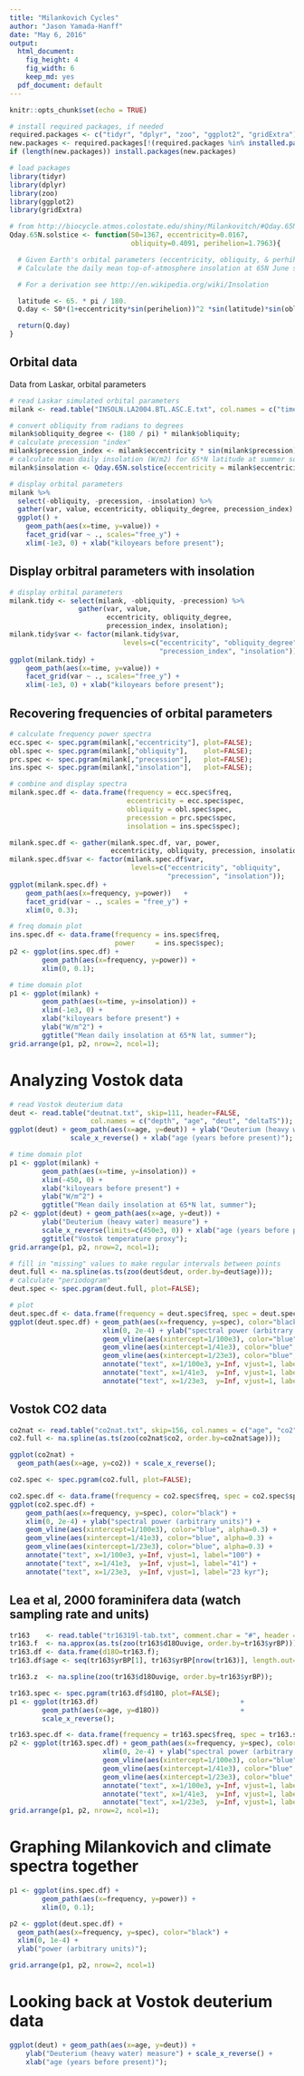```yaml
---
title: "Milankovich Cycles"
author: "Jason Yamada-Hanff"
date: "May 6, 2016"
output:
  html_document:
    fig_height: 4
    fig_width: 6
    keep_md: yes
  pdf_document: default
---
```


```r
knitr::opts_chunk$set(echo = TRUE)
```

```r
# install required packages, if needed
required.packages <- c("tidyr", "dplyr", "zoo", "ggplot2", "gridExtra")
new.packages <- required.packages[!(required.packages %in% installed.packages()[,"Package"])]
if (length(new.packages)) install.packages(new.packages)

# load packages
library(tidyr)
library(dplyr)
library(zoo)
library(ggplot2)
library(gridExtra)
```

```r
# from http://biocycle.atmos.colostate.edu/shiny/Milankovitch/#Qday.65N.solstice.R
Qday.65N.solstice <- function(S0=1367, eccentricity=0.0167,
                              obliquity=0.4091, perihelion=1.7963){

  # Given Earth's orbital parameters (eccentricity, obliquity, & perhihelion),
  # Calculate the daily mean top-of-atmosphere insolation at 65N June solstice

  # For a derivation see http://en.wikipedia.org/wiki/Insolation

  latitude <- 65. * pi / 180.
  Q.day <- S0*(1+eccentricity*sin(perihelion))^2 *sin(latitude)*sin(obliquity)

  return(Q.day)
}
```

## Orbital data

Data from Laskar, orbital parameters

```r
# read Laskar simulated orbital parameters
milank <- read.table("INSOLN.LA2004.BTL.ASC.E.txt", col.names = c("time", "eccentricity", "obliquity", "precession"), header=FALSE);

# convert obliquity from radians to degrees
milank$obliquity_degree <- (180 / pi) * milank$obliquity;
# calculate precession "index"
milank$precession_index <- milank$eccentricity * sin(milank$precession);
# calculate mean daily insolation (W/m2) for 65*N latitude at summer solstice
milank$insolation <- Qday.65N.solstice(eccentricity = milank$eccentricity, obliquity = milank$obliquity, perihelion = milank$precession)

# display orbital parameters
milank %>%
  select(-obliquity, -precession, -insolation) %>%
  gather(var, value, eccentricity, obliquity_degree, precession_index) %>%
  ggplot() +
    geom_path(aes(x=time, y=value)) +
    facet_grid(var ~ ., scales="free_y") +
    xlim(-1e3, 0) + xlab("kiloyears before present");
```

## Display orbitral parameters with insolation

```r
# display orbital parameters
milank.tidy <- select(milank, -obliquity, -precession) %>%
                 gather(var, value,
                        eccentricity, obliquity_degree,
                        precession_index, insolation);
milank.tidy$var <- factor(milank.tidy$var,
                            levels=c("eccentricity", "obliquity_degree",
                                     "precession_index", "insolation"))
ggplot(milank.tidy) +
    geom_path(aes(x=time, y=value)) +
    facet_grid(var ~ ., scales="free_y") +
    xlim(-1e3, 0) + xlab("kiloyears before present");
```

## Recovering frequencies of orbital parameters

```r
# calculate frequency power spectra
ecc.spec <- spec.pgram(milank[,"eccentricity"], plot=FALSE);
obl.spec <- spec.pgram(milank[,"obliquity"],    plot=FALSE);
prc.spec <- spec.pgram(milank[,"precession"],   plot=FALSE);
ins.spec <- spec.pgram(milank[,"insolation"],   plot=FALSE);

# combine and display spectra
milank.spec.df <- data.frame(frequency = ecc.spec$freq,
                             eccentricity = ecc.spec$spec,
                             obliquity = obl.spec$spec,
                             precession = prc.spec$spec,
                             insolation = ins.spec$spec);

milank.spec.df <- gather(milank.spec.df, var, power,
                         eccentricity, obliquity, precession, insolation);
milank.spec.df$var <- factor(milank.spec.df$var,
                              levels=c("eccentricity", "obliquity",
                                       "precession", "insolation"));
ggplot(milank.spec.df) +
    geom_path(aes(x=frequency, y=power))   +
    facet_grid(var ~ ., scales = "free_y") +
    xlim(0, 0.3);
```

```r
# freq domain plot
ins.spec.df <- data.frame(frequency = ins.spec$freq,
                          power     = ins.spec$spec);
p2 <- ggplot(ins.spec.df) +
        geom_path(aes(x=frequency, y=power)) +
        xlim(0, 0.1);

# time domain plot
p1 <- ggplot(milank) +
        geom_path(aes(x=time, y=insolation)) +
        xlim(-1e3, 0) +
        xlab("kiloyears before present") +
        ylab("W/m^2") +
        ggtitle("Mean daily insolation at 65*N lat, summer");
grid.arrange(p1, p2, nrow=2, ncol=1);
```

# Analyzing Vostok data

```r
# read Vostok deuterium data
deut <- read.table("deutnat.txt", skip=111, header=FALSE,
                    col.names = c("depth", "age", "deut", "deltaTS"));
ggplot(deut) + geom_path(aes(x=age, y=deut)) + ylab("Deuterium (heavy water) measure") +
               scale_x_reverse() + xlab("age (years before present)");
```

```r
# time domain plot
p1 <- ggplot(milank) +
        geom_path(aes(x=time, y=insolation)) +
        xlim(-450, 0) +
        xlab("kiloyears before present") +
        ylab("W/m^2") +
        ggtitle("Mean daily insolation at 65*N lat, summer");
p2 <- ggplot(deut) + geom_path(aes(x=age, y=deut)) +
        ylab("Deuterium (heavy water) measure") +
        scale_x_reverse(limits=c(450e3, 0)) + xlab("age (years before present)") +
        ggtitle("Vostok temperature proxy");
grid.arrange(p1, p2, nrow=2, ncol=1);
```

```r
# fill in "missing" values to make regular intervals between points
deut.full <- na.spline(as.ts(zoo(deut$deut, order.by=deut$age)));
# calculate "periodogram"
deut.spec <- spec.pgram(deut.full, plot=FALSE);
```

```r
# plot
deut.spec.df <- data.frame(frequency = deut.spec$freq, spec = deut.spec$spec);
ggplot(deut.spec.df) + geom_path(aes(x=frequency, y=spec), color="black") +
                       xlim(0, 2e-4) + ylab("spectral power (arbitrary units)") +
                       geom_vline(aes(xintercept=1/100e3), color="blue", alpha=0.3) +
                       geom_vline(aes(xintercept=1/41e3), color="blue", alpha=0.3) +
                       geom_vline(aes(xintercept=1/23e3), color="blue", alpha=0.3) +
                       annotate("text", x=1/100e3, y=Inf, vjust=1, label="100") +
                       annotate("text", x=1/41e3,  y=Inf, vjust=1, label="41") +
                       annotate("text", x=1/23e3,  y=Inf, vjust=1, label="23 kyr");
```

## Vostok CO2 data

```r
co2nat <- read.table("co2nat.txt", skip=156, col.names = c("age", "co2"));
co2.full <- na.spline(as.ts(zoo(co2nat$co2, order.by=co2nat$age)));

ggplot(co2nat) +
  geom_path(aes(x=age, y=co2)) + scale_x_reverse();
```

```r
co2.spec <- spec.pgram(co2.full, plot=FALSE);

co2.spec.df <- data.frame(frequency = co2.spec$freq, spec = co2.spec$spec);
ggplot(co2.spec.df) +
    geom_path(aes(x=frequency, y=spec), color="black") +
    xlim(0, 2e-4) + ylab("spectral power (arbitrary units)") +
    geom_vline(aes(xintercept=1/100e3), color="blue", alpha=0.3) +
    geom_vline(aes(xintercept=1/41e3), color="blue", alpha=0.3) +
    geom_vline(aes(xintercept=1/23e3), color="blue", alpha=0.3) +
    annotate("text", x=1/100e3, y=Inf, vjust=1, label="100") +
    annotate("text", x=1/41e3,  y=Inf, vjust=1, label="41") +
    annotate("text", x=1/23e3,  y=Inf, vjust=1, label="23 kyr");
```

## Lea et al, 2000 foraminifera data (watch sampling rate and units)

```r
tr163    <- read.table("tr16319l-tab.txt", comment.char = "#", header = TRUE, na.strings = "-999");
tr163.f  <- na.approx(as.ts(zoo(tr163$d18Ouvige, order.by=tr163$yrBP)));
tr163.df <- data.frame(d18O=tr163.f);
tr163.df$age <- seq(tr163$yrBP[1], tr163$yrBP[nrow(tr163)], length.out=length(tr163.f));

tr163.z  <- na.spline(zoo(tr163$d18Ouvige, order.by=tr163$yrBP));

tr163.spec <- spec.pgram(tr163.df$d18O, plot=FALSE);
p1 <- ggplot(tr163.df)                                   +
        geom_path(aes(x=age, y=d18O))                    +
        scale_x_reverse();

tr163.spec.df <- data.frame(frequency = tr163.spec$freq, spec = tr163.spec$spec);
p2 <- ggplot(tr163.spec.df) + geom_path(aes(x=frequency, y=spec), color="black")    +
                       xlim(0, 2e-4) + ylab("spectral power (arbitrary units)")     +
                       geom_vline(aes(xintercept=1/100e3), color="blue", alpha=0.3) +
                       geom_vline(aes(xintercept=1/41e3), color="blue", alpha=0.3)  +
                       geom_vline(aes(xintercept=1/23e3), color="blue", alpha=0.3)  +
                       annotate("text", x=1/100e3, y=Inf, vjust=1, label="100")     +
                       annotate("text", x=1/41e3,  y=Inf, vjust=1, label="41")      +
                       annotate("text", x=1/23e3,  y=Inf, vjust=1, label="23 kyr");
grid.arrange(p1, p2, nrow=2, ncol=1);
```

# Graphing Milankovich and climate spectra together

```r
p1 <- ggplot(ins.spec.df) +
        geom_path(aes(x=frequency, y=power)) +
        xlim(0, 0.1);

p2 <- ggplot(deut.spec.df) +
  geom_path(aes(x=frequency, y=spec), color="black") +
  xlim(0, 1e-4) +
  ylab("power (arbitrary units)");

grid.arrange(p1, p2, nrow=2, ncol=1)
```

# Looking back at Vostok deuterium data

```r
ggplot(deut) + geom_path(aes(x=age, y=deut)) +
    ylab("Deuterium (heavy water) measure") + scale_x_reverse() +
    xlab("age (years before present)");
```